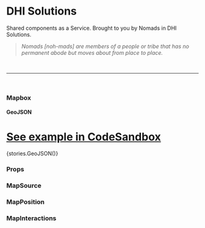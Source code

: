 

<Meta title="Core/Mapbox" component={Mapbox} />

# DHI Solutions

Shared components as a Service. Brought to you by Nomads in DHI Solutions.

> _Nomads [noh-mads] are members of a people or tribe that has no permanent abode but moves about from place to place._

<br />

---

<br />

### Mapbox

#### GeoJSON

# [See example in CodeSandbox](https://codesandbox.io/s/mapbox-geojson-zxdh0)

<Preview withToolbar>
  <Story name="GeoJSON">{stories.GeoJSON()}</Story>
</Preview>

### Props

<Props of={Mapbox} />

### MapSource

<Props of={MapSource} />

### MapPosition

<Props of={MapPosition} />

### MapInteractions

<Props of={MapInteractions} />
